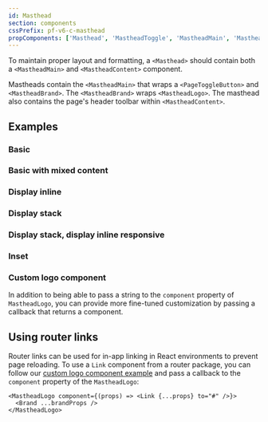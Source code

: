 ```yaml
---
id: Masthead
section: components
cssPrefix: pf-v6-c-masthead
propComponents: ['Masthead', 'MastheadToggle', 'MastheadMain', 'MastheadBrand', MastheadLogo, 'MastheadContent']
---
```



To maintain proper layout and formatting, a `<Masthead>` should contain both a `<MastheadMain>` and `<MastheadContent>` component.

Mastheads contain the `<MastheadMain>` that wraps a `<PageToggleButton>` and `<MastheadBrand>`. The `<MastheadBrand>` wraps `<MastheadLogo>`. The masthead also contains the page's header toolbar within `<MastheadContent>`.

## Examples

### Basic



<LiveExample src={MastheadBasic} />

### Basic with mixed content



<LiveExample src={MastheadBasicMixedContent} />

### Display inline



<LiveExample src={MastheadDisplayInline} />

### Display stack



<LiveExample src={MastheadDisplayStack} />

### Display stack, display inline responsive



<LiveExample src={MastheadDisplayStackInlineResponsive} />

### Inset



<LiveExample src={MastheadInsets} />

### Custom logo component

In addition to being able to pass a string to the `component` property of `MastheadLogo`, you can provide more fine-tuned customization by passing a callback that returns a component.




<LiveExample src={MastheadLogoCustomComponent} />

## Using router links

Router links can be used for in-app linking in React environments to prevent page reloading. To use a `Link` component from a router package, you can follow our [custom logo component example](#custom-logo-component) and pass a callback to the `component` property of the `MastheadLogo`:

```
<MastheadLogo component={(props) => <Link {...props} to="#" />}>
  <Brand ...brandProps />
</MastheadLogo>
```